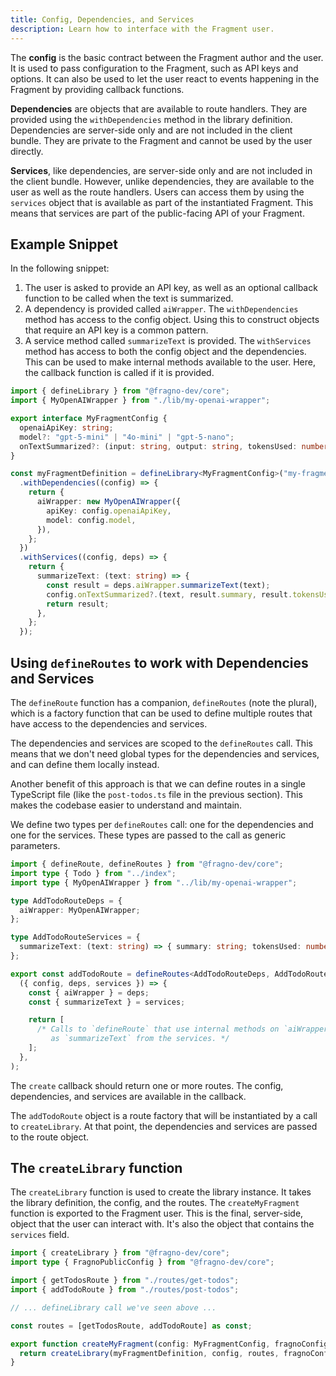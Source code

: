 ```yaml
---
title: Config, Dependencies, and Services
description: Learn how to interface with the Fragment user.
---
```


The **config** is the basic contract between the Fragment author and the user. It is used to pass
configuration to the Fragment, such as API keys and options. It can also be used to let the user
react to events happening in the Fragment by providing callback functions.

**Dependencies** are objects that are available to route handlers. They are provided using the
`withDependencies` method in the library definition. Dependencies are server-side only and are not
included in the client bundle. They are private to the Fragment and cannot be used by the user
directly.

**Services**, like dependencies, are server-side only and are not included in the client bundle.
However, unlike dependencies, they are available to the user as well as the route handlers. Users
can access them by using the `services` object that is available as part of the instantiated
Fragment. This means that services are part of the public-facing API of your Fragment.

## Example Snippet

In the following snippet:

1. The user is asked to provide an API key, as well as an optional callback function to be called
   when the text is summarized.
2. A dependency is provided called `aiWrapper`. The `withDependencies` method has access to the
   config object. Using this to construct objects that require an API key is a common pattern.
3. A service method called `summarizeText` is provided. The `withServices` method has access to both
   the config object and the dependencies. This can be used to make internal methods available to
   the user. Here, the callback function is called if it is provided.

```typescript title="src/index.ts"
import { defineLibrary } from "@fragno-dev/core";
import { MyOpenAIWrapper } from "./lib/my-openai-wrapper";

export interface MyFragmentConfig {
  openaiApiKey: string;
  model?: "gpt-5-mini" | "4o-mini" | "gpt-5-nano";
  onTextSummarized?: (input: string, output: string, tokensUsed: number) => void;
}

const myFragmentDefinition = defineLibrary<MyFragmentConfig>("my-fragment")
  .withDependencies((config) => {
    return {
      aiWrapper: new MyOpenAIWrapper({
        apiKey: config.openaiApiKey,
        model: config.model,
      }),
    };
  })
  .withServices((config, deps) => {
    return {
      summarizeText: (text: string) => {
        const result = deps.aiWrapper.summarizeText(text);
        config.onTextSummarized?.(text, result.summary, result.tokensUsed);
        return result;
      },
    };
  });
```

## Using `defineRoutes` to work with Dependencies and Services

The `defineRoute` function has a companion, `defineRoutes` (note the plural), which is a factory
function that can be used to define multiple routes that have access to the dependencies and
services.

The dependencies and services are scoped to the `defineRoutes` call. This means that we don't need
global types for the dependencies and services, and can define them locally instead.

Another benefit of this approach is that we can define routes in a single TypeScript file (like the
`post-todos.ts` file in the previous section). This makes the codebase easier to understand and
maintain.

We define two types per `defineRoutes` call: one for the dependencies and one for the services.
These types are passed to the call as generic parameters.

```typescript title="routes/post-todos.ts"
import { defineRoute, defineRoutes } from "@fragno-dev/core";
import type { Todo } from "../index";
import type { MyOpenAIWrapper } from "../lib/my-openai-wrapper";

type AddTodoRouteDeps = {
  aiWrapper: MyOpenAIWrapper;
};

type AddTodoRouteServices = {
  summarizeText: (text: string) => { summary: string; tokensUsed: number };
};

export const addTodoRoute = defineRoutes<AddTodoRouteDeps, AddTodoRouteServices>().create(
  ({ config, deps, services }) => {
    const { aiWrapper } = deps;
    const { summarizeText } = services;

    return [
      /* Calls to `defineRoute` that use internal methods on `aiWrapper` or public methods such 
         as `summarizeText` from the services. */
    ];
  },
);
```

The `create` callback should return one or more routes. The config, dependencies, and services are
available in the callback.

The `addTodoRoute` object is a route factory that will be instantiated by a call to `createLibrary`.
At that point, the dependencies and services are passed to the route object.

## The `createLibrary` function

The `createLibrary` function is used to create the library instance. It takes the library
definition, the config, and the routes. The `createMyFragment` function is exported to the Fragment
user. This is the final, server-side, object that the user can interact with. It's also the object
that contains the `services` field.

```typescript title="src/index.ts"
import { createLibrary } from "@fragno-dev/core";
import type { FragnoPublicConfig } from "@fragno-dev/core";

import { getTodosRoute } from "./routes/get-todos";
import { addTodoRoute } from "./routes/post-todos";

// ... defineLibrary call we've seen above ...

const routes = [getTodosRoute, addTodoRoute] as const;

export function createMyFragment(config: MyFragmentConfig, fragnoConfig: FragnoPublicConfig = {}) {
  return createLibrary(myFragmentDefinition, config, routes, fragnoConfig);
}
```
